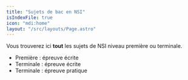 ```yaml
---
title: "Sujets de bac en NSI"
isIndexFile: true
icon: "mdi:home"
layout: "/src/layouts/Page.astro"
---
```


Vous trouverez ici **tout** les sujets de NSI niveau première ou terminale.

- Première : épreuve écrite
- Terminale : épreuve écrite
- Terminale : épreuve pratique
